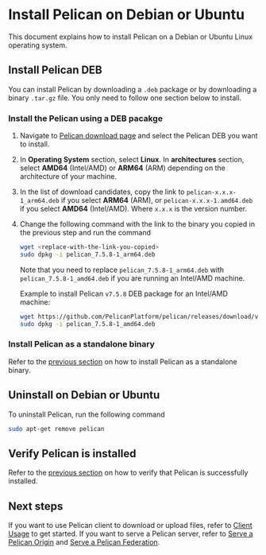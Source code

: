 # Install Pelican on Debian or Ubuntu

This document explains how to install Pelican on a Debian or Ubuntu Linux operating system.

## Install Pelican DEB

You can install Pelican by downloading a `.deb` package or by downloading a binary `.tar.gz` file. You only need to follow one section below to install.

### Install the Pelican using a DEB pacakge

1. Navigate to [Pelican download page](../install.mdx) and select the Pelican DEB you want to install.

2. In **Operating System** section, select **Linux**. In **architectures** section, select **AMD64** (Intel/AMD) or **ARM64** (ARM) depending on the architecture of your machine.

3. In the list of download candidates, copy the link to `pelican-x.x.x-1_arm64.deb` if you select **ARM64** (ARM), or `pelican-x.x.x-1.amd64.deb` if you select **AMD64** (Intel/AMD). Where `x.x.x` is the version number.

4. Change the following command with the link to the binary you copied in the previous step and run the command

    ```bash
    wget <replace-with-the-link-you-copied>
    sudo dpkg -i pelican_7.5.8-1_arm64.deb
    ```

    Note that you need to replace `pelican_7.5.8-1_arm64.deb` with `pelican_7.5.8-1_amd64.deb` if you are running an Intel/AMD machine.

    Example to install Pelican `v7.5.8` DEB package for an Intel/AMD machine:

    ```bash
    wget https://github.com/PelicanPlatform/pelican/releases/download/v7.5.8/pelican_7.5.8-1_amd64.deb
    sudo dpkg -i pelican_7.5.8-1_amd64.deb
    ```

### Install Pelican as a standalone binary

Refer to the [previous section](./rhel.mdx#install-pelican-as-a-standalone-binary) on how to install Pelican as a standalone binary.

## Uninstall on Debian or Ubuntu

To uninstall Pelican, run the following command

```bash
sudo apt-get remove pelican
```

## Verify Pelican is installed

Refer to the [previous section](./rhel.mdx#verify-pelican-is-installed) on how to verify that Pelican is successfully installed.

## Next steps

If you want to use Pelican client to download or upload files, refer to [Client Usage](../client-usage.mdx) to get started. If you want to serve a Pelican server, refer to [Serve a Pelican Origin](../serving_an_origin.mdx) and [Serve a Pelican Federation](../serving_a_federation.mdx).
